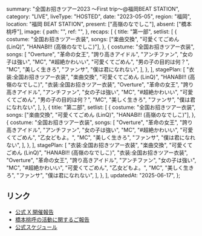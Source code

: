   summary: "全国お招きツアー2023 〜First trip〜@福岡BEAT STATION",
  category: "LIVE",
  liveType: "HOSTED",
  date: "2023-05-05",
  region: "福岡",
  location: "福岡 BEAT STATION",
  present: ["高嶺のなでしこ"],
  absent: ["橋本桃呼"],
  image: {
    path: "",
    ref: "",
  },
  recaps: [
    {
      title: "第一部",
      setlist: [
        {
          costume: "全国お招きツアー衣装",
          songs: ["楽曲交換", "可愛くてごめん (LinQ)", "HANABI!! (高嶺のなでしこ)"],
        },
        {
          costume: "全国お招きツアー衣装",
          songs: [
            "Overture",
            "革命の女王",
            "誇り高きアイドル",
            "アンチファン",
            "女の子は強い",
            "MC",
            "#超絶かわいい",
            "可愛くてごめん",
            "男の子の目的は何？",
            "MC",
            "美しく生きろ",
            "ファンサ",
            "僕は君になれない",
          ],
        },
      ],
      stagePlan: [
        "衣装:全国お招きツアー衣装",
        "楽曲交換",
        "可愛くてごめん (LinQ)",
        "HANABI!! (高嶺のなでしこ)",
        "衣装:全国お招きツアー衣装",
        "Overture",
        "革命の女王",
        "誇り高きアイドル",
        "アンチファン",
        "女の子は強い",
        "MC",
        "#超絶かわいい",
        "可愛くてごめん",
        "男の子の目的は何？",
        "MC",
        "美しく生きろ",
        "ファンサ",
        "僕は君になれない",
      ],
    },
    {
      title: "第二部",
      setlist: [
        {
          costume: "全国お招きツアー衣装",
          songs: ["楽曲交換", "可愛くてごめん (LinQ)", "HANABI!! (高嶺のなでしこ)"],
        },
        {
          costume: "全国お招きツアー衣装",
          songs: [
            "Overture",
            "革命の女王",
            "誇り高きアイドル",
            "アンチファン",
            "女の子は強い",
            "MC",
            "#超絶かわいい",
            "可愛くてごめん",
            "乙女どもよ。",
            "MC",
            "美しく生きろ",
            "ファンサ",
            "僕は君になれない",
          ],
        },
      ],
      stagePlan: [
        "衣装:全国お招きツアー衣装",
        "楽曲交換",
        "可愛くてごめん (LinQ)",
        "HANABI!! (高嶺のなでしこ)",
        "衣装:全国お招きツアー衣装",
        "Overture",
        "革命の女王",
        "誇り高きアイドル",
        "アンチファン",
        "女の子は強い",
        "MC",
        "#超絶かわいい",
        "可愛くてごめん",
        "乙女どもよ。",
        "MC",
        "美しく生きろ",
        "ファンサ",
        "僕は君になれない",
      ],
    },
  ],
  updatedAt: "2025-06-17",
};

## リンク

- [公式 X 開催報告](https://x.com/takanenofficial/status/1654464175182340098)
- [橋本桃呼の活動に関するご報告](https://takanenonadeshiko.jp/?p=966)
- [公式スケジュール](https://takanenonadeshiko.jp/?p=754)
